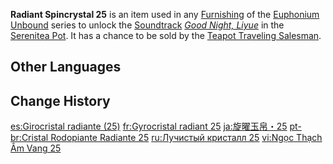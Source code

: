 {{Item Infobox
|id           = 141025
|image        = Item Radiant Spincrystal.png
|type         = Adventure Items
|group        = Radiant Spincrystals
|group2       = Liyue Spincrystals
|quality      = 4
|invCategory  = Precious Items
|description  = This wondrous crystal contains a certain rhythm, like something beautiful woven from delicate silk. These items can be found throughout the mainland or from merchants who collect curios. The tune held within this crystal can be revivified in your [[Serenitea Pot]] using either "[[Euphonium Unbound: Winding]]" or "[[Euphonium Unbound: Soaring]]." The tune contained within this [[Radiant Spincrystal]] is "[[Good Night, Liyue]]."
|source1      = [[Chubby]]
|track        = Good Night, Liyue
}}
'''Radiant Spincrystal 25''' is an item used in any [[Furnishing]] of the [[Euphonium Unbound]] series to unlock the [[Soundtrack]] ''[[Good Night, Liyue]]'' in the [[Serenitea Pot]]. It has a chance to be sold by the [[Teapot Traveling Salesman]].

==Other Languages==
{{Other Languages
|default_hidden = 1
|en      = Radiant Spincrystal 25
|zhs     = 旋曜玉帛・其二十五
|zhs_rm  = Xuán Yào Yùbó - Qí Èrshíwǔ
|zht     = 旋曜玉帛・其二十五
|zht_rm  = Xuán Yào Yùbó - Qí Èrshíwǔ
|ja      = 旋曜玉帛・25
|ja_rm   = Sen'you Gyokuhaku - Nijuugo{{Assumed}}
|ko      = 빛나는 결정・25
|ko_rm   = Binnaneun Gyeoljeong - Isibo
|es      = Girocristal radiante (25)
|fr      = Gyrocristal radiant 25
|ru      = Лучистый кристалл {{tt|25|}}
|th      = Radiant Spincrystal 25
|vi      = Ngọc Thạch Âm Vang 25
|de      = Strahlender Drehkristall XXV
|id      = Radiant Spincrystal 25
|pt      = Cristal Rodopiante Radiante 25
|tr      = Parlak Burgu Kristal 25
|it      = Voltacristallo radioso 25
}}

==Change History==
{{Change History|2.4}}

[[es:Girocristal radiante (25)]]
[[fr:Gyrocristal radiant 25]]
[[ja:旋曜玉帛・25]]
[[pt-br:Cristal Rodopiante Radiante 25]]
[[ru:Лучистый кристалл 25]]
[[vi:Ngọc Thạch Âm Vang 25]]
